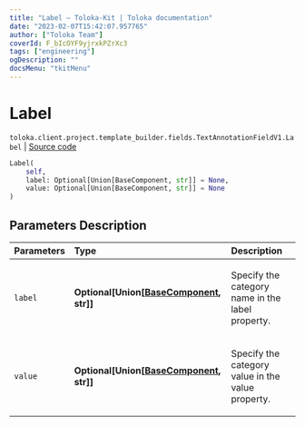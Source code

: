 ```yaml
---
title: "Label — Toloka-Kit | Toloka documentation"
date: "2023-02-07T15:42:07.957765"
author: ["Toloka Team"]
coverId: F_bIcOYF9yjrxkPZrXc3
tags: ["engineering"]
ogDescription: ""
docsMenu: "tkitMenu"
---
```


# Label
`toloka.client.project.template_builder.fields.TextAnnotationFieldV1.Label` | [Source code](https://github.com/Toloka/toloka-kit/blob/v1.1.3/src/client/project/template_builder/fields.py#L512)

```python
Label(
    self,
    label: Optional[Union[BaseComponent, str]] = None,
    value: Optional[Union[BaseComponent, str]] = None
)
```

## Parameters Description

| Parameters | Type | Description |
| :----------| :----| :-----------|
`label`|**Optional\[Union\[[BaseComponent](/docs/toloka-kit/reference/toloka.client.project.template_builder.base.BaseComponent), str\]\]**|<p>Specify the category name in the label property.</p>
`value`|**Optional\[Union\[[BaseComponent](/docs/toloka-kit/reference/toloka.client.project.template_builder.base.BaseComponent), str\]\]**|<p>Specify the category value in the value property.</p>
